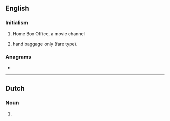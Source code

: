 {{also|hbo}}
==English==
{{wikipedia}}

===Initialism===
{{rfc-header|Initialism}}
{{head|en|initialism}}

# {{lb|en|television}} Home Box Office, a movie channel
# {{lb|en|aviation|travel}} hand baggage only (fare type).

===Anagrams===
* {{anagrams|en|BHO|BOH|Hob|boh|hob}}

----

==Dutch==
===Noun===
{{nl-noun|n}}
# {{acronym for|hoger beroepsonderwijs|lang=nl}}